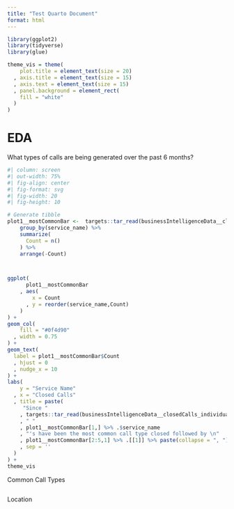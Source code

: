 ```yaml
---
title: "Test Quarto Document"
format: html
---
```


```r
library(ggplot2)
library(tidyverse)
library(glue)
```

```r
theme_vis = theme(
    plot.title = element_text(size = 20)
  , axis.title = element_text(size = 15)
  , axis.text = element_text(size = 15)
  , panel.background = element_rect(
    fill = "white"
  )
)

```

# EDA

What types of calls are being generated over the past 6 months?

```r
#| column: screen
#| out-width: 75%
#| fig-align: center
#| fig-format: svg
#| fig-width: 20
#| fig-height: 10

# Generate tibble
plot1__mostCommonBar <-  targets::tar_read(businessIntelligenceData__closedCalls_individualCalls) %>%
    group_by(service_name) %>%
    summarize(
      Count = n()
    ) %>%
    arrange(-Count)



ggplot(
      plot1__mostCommonBar
    , aes(
        x = Count
      , y = reorder(service_name,Count)
    )
) +
geom_col(
    fill = "#0f4d90"
  , width = 0.75
) + 
geom_text(
  label = plot1__mostCommonBar$Count
  , hjust = 0
  , nudge_x = 10
) +
labs(
    y = "Service Name"
  , x = "Closed Calls"
  , title = paste(
     "Since "
    , targets::tar_read(businessIntelligenceData__closedCalls_individualCalls) %>% .$timeField__requested_monthDate %>% min
    , " "
    , plot1__mostCommonBar[1,] %>% .$service_name
    , "'s have been the most common call type closed followed by \n"
    , plot1__mostCommonBar[2:5,1] %>% .[[1]] %>% paste(collapse = ", ")
    , sep = ''
  )
) + 
theme_vis
```

Common Call Types

```r


```

Location

```r


```
